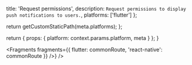
  title: 'Request permissions',
  description: `Request permissions to display push notifications to users.`,
  platforms: ['flutter']
};

  return getCustomStaticPath(meta.platforms);
};

  return {
    props: {
      platform: context.params.platform,
      meta
    }
  };
}


<Fragments fragments={{ flutter: commonRoute, 'react-native': commonRoute }} />}
/>
